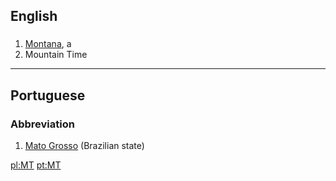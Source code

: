 ==English==

==={{Abbreviation}}===
#[[Montana]], a {{USstate}}
#Mountain Time
----

==Portuguese==
===Abbreviation===
#[[Mato Grosso]] (Brazilian state)

[[pl:MT]]
[[pt:MT]]